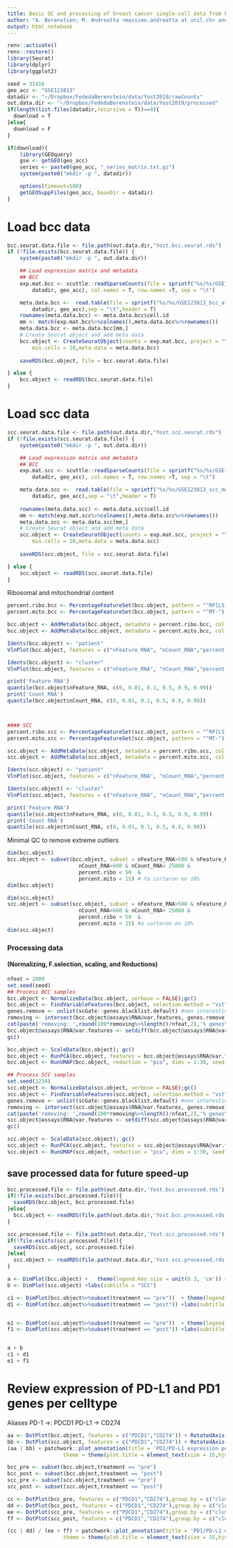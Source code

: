 ```yaml
---
title: Basic QC and processing of breast cancer single-cell data from Basses et al. (Nature Medicine 2021) 
author: "A. Berenstien; M. Andreatta <massimo.andreatta at unil.ch> and S. Carmona <santiago.carmona at unil.ch>"
output: html_notebook
---
```


```r
renv::activate()
renv::restore()
library(Seurat)
library(dplyr)
library(ggplot2)

```



```r
seed = 31416
geo_acc <- "GSE123813"
datadir <- "~/Dropbox/FededaBerenstein/data/Yost2019/rawCounts"
out.data.dir <- "~/Dropbox/FededaBerenstein/data/Yost2019/processed"
if(length(list.files(datadir,recursive = T))==0){
  download = T
}else{
  download = F
}

if(download){
    library(GEOquery)
    gse <- getGEO(geo_acc)
    series <- paste0(geo_acc, "_series_matrix.txt.gz")
    system(paste0("mkdir -p ", datadir))

    options(timeout=500)
    getGEOSuppFiles(geo_acc, baseDir = datadir)
}
```

# Load bcc data
```r
bcc.seurat.data.file <- file.path(out.data.dir,"Yost.bcc.seurat.rds")
if (!file.exists(bcc.seurat.data.file)) {
    system(paste0("mkdir -p ", out.data.dir))

    ## Load expression matrix and metadata
    ## BCC
    exp.mat.bcc <- scuttle::readSparseCounts(file = sprintf("%s/%s/GSE123813_bcc_scRNA_counts.txt.gz",
        datadir, geo_acc), col.names = T, row.names =T, sep = "\t")

    meta.data.bcc <-  read.table(file = sprintf("%s/%s/GSE123813_bcc_all_metadata.txt.gz",
        datadir, geo_acc),sep = "\t",header = T)
    rownames(meta.data.bcc) <- meta.data.bcc$cell.id
    mm <- match(exp.mat.bcc%>%colnames(),meta.data.bcc%>%rownames())
    meta.data.bcc <- meta.data.bcc[mm,]
    # Create Seurat object and add meta data
    bcc.object <- CreateSeuratObject(counts = exp.mat.bcc, project = "Yost.bcc",
        min.cells = 10,meta.data = meta.data.bcc)
    
    saveRDS(bcc.object, file = bcc.seurat.data.file)

} else {
    bcc.object <- readRDS(bcc.seurat.data.file)
}
```


# Load scc data
```r
scc.seurat.data.file <- file.path(out.data.dir,"Yost.scc.seurat.rds")
if (!file.exists(scc.seurat.data.file)) {
    system(paste0("mkdir -p ", out.data.dir))

    ## Load expression matrix and metadata
    ## BCC
    exp.mat.scc <- scuttle::readSparseCounts(file = sprintf("%s/%s/GSE123813_scc_scRNA_counts.txt.gz",
        datadir, geo_acc), col.names = T, row.names =T, sep = "\t")

    meta.data.scc <-  read.table(file = sprintf("%s/%s/GSE123813_scc_metadata.txt.gz",
        datadir, geo_acc),sep = "\t",header = T)
    
    rownames(meta.data.scc) <- meta.data.scc$cell.id
    mm <- match(exp.mat.scc%>%colnames(),meta.data.scc%>%rownames())
    meta.data.scc <- meta.data.scc[mm,]
    # Create Seurat object and add meta data
    scc.object <- CreateSeuratObject(counts = exp.mat.scc, project = "Yost.scc",
        min.cells = 10,meta.data = meta.data.scc)
    
    saveRDS(scc.object, file = scc.seurat.data.file)

} else {
    scc.object <- readRDS(scc.seurat.data.file)
}
```




Ribosomal and mitochondrial content

```r
percent.ribo.bcc <- PercentageFeatureSet(bcc.object, pattern = "^RP[LS]")
percent.mito.bcc <- PercentageFeatureSet(bcc.object, pattern = "^MT-")

bcc.object <- AddMetaData(bcc.object, metadata = percent.ribo.bcc, col.name = "percent.ribo")
bcc.object <- AddMetaData(bcc.object, metadata = percent.mito.bcc, col.name = "percent.mito")

Idents(bcc.object) <- "patient"
VlnPlot(bcc.object, features = c("nFeature_RNA", "nCount_RNA","percent.ribo","percent.mito"), ncol = 2, pt.size=0)

Idents(bcc.object) <- "cluster"
VlnPlot(bcc.object, features = c("nFeature_RNA", "nCount_RNA","percent.ribo","percent.mito"), ncol = 2, pt.size=0)

print('Feature RNA')
quantile(bcc.object$nFeature_RNA, c(0, 0.01, 0.1, 0.5, 0.9, 0.99))
print('Count RNA')
quantile(bcc.object$nCount_RNA, c(0, 0.01, 0.1, 0.5, 0.9, 0.99))



#### SCC
percent.ribo.scc <- PercentageFeatureSet(scc.object, pattern = "^RP[LS]")
percent.mito.scc <- PercentageFeatureSet(scc.object, pattern = "^MT-")

scc.object <- AddMetaData(scc.object, metadata = percent.ribo.scc, col.name = "percent.ribo")
scc.object <- AddMetaData(scc.object, metadata = percent.mito.scc, col.name = "percent.mito")

Idents(scc.object) <- "patient"
VlnPlot(scc.object, features = c("nFeature_RNA", "nCount_RNA","percent.ribo","percent.mito"), ncol = 2, pt.size=0)

Idents(scc.object) <- "cluster"
VlnPlot(scc.object, features = c("nFeature_RNA", "nCount_RNA","percent.ribo","percent.mito"), ncol = 2, pt.size=0)

print('Feature RNA')
quantile(scc.object$nFeature_RNA, c(0, 0.01, 0.1, 0.5, 0.9, 0.99))
print('Count RNA')
quantile(scc.object$nCount_RNA, c(0, 0.01, 0.1, 0.5, 0.9, 0.99))

```

Minimal QC to remove extreme outliers
```r
dim(bcc.object)
bcc.object <- subset(bcc.object, subset = nFeature_RNA>500 & nFeature_RNA<6000 & 
                       nCount_RNA>600 & nCount_RNA< 25000 &
                       percent.ribo < 50  &
                       percent.mito < 15) # Ya cortaron en 10%
dim(bcc.object)
```

```r

dim(scc.object)
scc.object <- subset(scc.object, subset = nFeature_RNA>500 & nFeature_RNA<6000 & 
                       nCount_RNA>600 & nCount_RNA< 25000 &
                       percent.ribo < 50  &
                       percent.mito < 15) #a cortaron en 10%
dim(scc.object)

```


### Processing data 
#### (Normalizing, F.selection, scaling, and Reductions)
```r
nfeat = 2000
set.seed(seed)
## Process BCC samples
bcc.object <- NormalizeData(bcc.object, verbose = FALSE);gc()
bcc.object <- FindVariableFeatures(bcc.object, selection.method = "vst", nfeatures = nfeat, verbose = FALSE);gc()
genes.remove <- unlist(scGate::genes.blacklist.default) #non interesting and/or technical artifact-associated genes
removing <- intersect(bcc.object@assays$RNA@var.features, genes.remove)
cat(paste('removing: ',round(100*removing%>%length()/nfeat,2),'% genes\n' ))#, file = con, append =T)
bcc.object@assays$RNA@var.features <- setdiff(bcc.object@assays$RNA@var.features, genes.remove)
gc()

bcc.object <- ScaleData(bcc.object); gc()
bcc.object <- RunPCA(bcc.object, features = bcc.object@assays$RNA@var.features, ndims.print = 1:5, nfeatures.print = 5); gc()
bcc.object <- RunUMAP(bcc.object, reduction = "pca", dims = 1:30, seed.use=seed); gc()

```


```r
## Process SCC samples
set.seed(1234)
scc.object <- NormalizeData(scc.object, verbose = FALSE);gc()
scc.object <- FindVariableFeatures(scc.object, selection.method = "vst", nfeatures = nfeat, verbose = FALSE);gc()
genes.remove <- unlist(scGate::genes.blacklist.default) #non interesting and/or technical artifact-associated genes
removing <- intersect(scc.object@assays$RNA@var.features, genes.remove)
cat(paste('removing: ',round(100*removing%>%length()/nfeat,2),'% genes\n' ))#, file = con, append =T)
scc.object@assays$RNA@var.features <- setdiff(scc.object@assays$RNA@var.features, genes.remove)
gc()

scc.object <- ScaleData(scc.object); gc()
scc.object <- RunPCA(scc.object, features = scc.object@assays$RNA@var.features, ndims.print = 1:5, nfeatures.print = 5); gc()
scc.object <- RunUMAP(scc.object, reduction = "pca", dims = 1:30, seed.use=123); gc()
```

## save processed data for future speed-up 
```r
bcc.processed.file <- file.path(out.data.dir,'Yost.bcc.processed.rds')
if(!file.exists(bcc.processed.file)){
  saveRDS(bcc.object, bcc.processed.file)
}else{
  bcc.object <- readRDS(file.path(out.data.dir,'Yost.bcc.processed.rds'))
}

scc.processed.file <- file.path(out.data.dir,'Yost.scc.processed.rds')
if(!file.exists(scc.processed.file)){
  saveRDS(scc.object, scc.processed.file)
}else{
  scc.object <- readRDS(file.path(out.data.dir,'Yost.scc.processed.rds'))
}

```


```r
a <- DimPlot(bcc.object) +   theme(legend.key.size = unit(0.3, 'cm')) +labs(subtitle = "BCC") 
b <- DimPlot(scc.object) +labs(subtitle = "SCC")

c1 <- DimPlot(bcc.object%>%subset(treatment == "pre"))  + theme(legend.key.size = unit(0.3, 'cm')) +labs(subtitle = "BCC pre-treatment")
d1 <- DimPlot(bcc.object%>%subset(treatment == "post")) +labs(subtitle = "BCC post-treatment")


e1 <- DimPlot(scc.object%>%subset(treatment == "pre"))  + theme(legend.key.size = unit(0.3, 'cm')) +labs(subtitle = "SCC pre-treatment")
f1 <- DimPlot(scc.object%>%subset(treatment == "post")) +labs(subtitle = "SCC post-treatment")


a + b
c1 + d1
e1 + f1

```

# Review expression of PD-L1 and PD1 genes per celltype
Aliases
PD-1 ->: PDCD1
PD-L1 -> CD274
```r
aa <- DotPlot(bcc.object, features = c("PDCD1","CD274")) + RotatedAxis()  +  theme(aspect.ratio = 1) + ggtitle("BCC")
bb <- DotPlot(scc.object, features = c("PDCD1","CD274")) + RotatedAxis() + theme(aspect.ratio = 1) + ggtitle("SCC")
(aa | bb) + patchwork::plot_annotation(title = 'PD1/PD-L1 expression per celltype',
                  theme = theme(plot.title = element_text(size = 15,hjust = 0.5)))

bcc_pre <- subset(bcc.object,treatment == "pre")
bcc_post <- subset(bcc.object,treatment == "post")
scc_pre <- subset(scc.object,treatment == "pre")
scc_post <- subset(scc.object,treatment == "post")

cc <- DotPlot(bcc_pre, features = c("PDCD1","CD274"),group.by = c("cluster")) + RotatedAxis()  +  theme(aspect.ratio = 1) + ggtitle("BCC_pre")
dd <- DotPlot(bcc_post, features = c("PDCD1","CD274"),group.by = c("cluster")) + RotatedAxis() + theme(aspect.ratio = 1) + ggtitle("BCC_post")
ee <- DotPlot(scc_pre, features = c("PDCD1","CD274"),group.by = c("cluster")) + RotatedAxis()  +  theme(aspect.ratio = 1) + ggtitle("SCC_pre")
ff <- DotPlot(scc_post, features = c("PDCD1","CD274"),group.by = c("cluster")) + RotatedAxis() + theme(aspect.ratio = 1) + ggtitle("SCC_post")

```
```r
(cc | dd) / (ee + ff) + patchwork::plot_annotation(title = 'PD1/PD-L1 expression pre/post treatment',
                  theme = theme(plot.title = element_text(size = 15,hjust = 0.5)))

```

